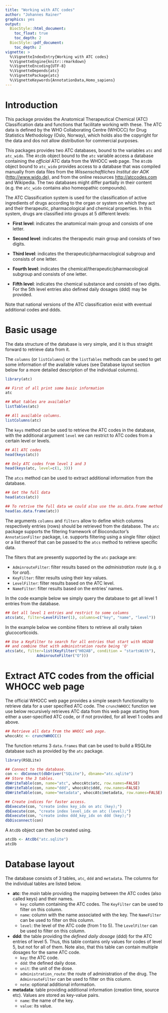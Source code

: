 ```yaml
---
title: "Working with ATC codes"
author: "Johannes Rainer"
graphics: yes
output:
  BiocStyle::html_document:
    toc_float: true
    toc_depth: 2
  BiocStyle::pdf_document:
    toc_depth: 2
vignette: >
  %\VignetteIndexEntry{Working with ATC codes}
  %\VignetteEngine{knitr::rmarkdown}
  %\VignetteEncoding{UTF-8}
  %\VignetteDepends{atc}
  %\VignettePackage{atc}
  %\VignetteKeywords{AnnotationData,Homo_sapiens}
---
```



# Introduction

This package provides the Anatomical Therapeutical Chemical (ATC) Classification
data and functions that facilitate working with these. The ATC data is defined
by the WHO Collaborating Centre (WHOCC) for Drug Statistics Methodology (Oslo,
Norway), which holds also the copyright for the data and dos not allow
distribution for commercial purposes.

This packages provides two ATC databases, bound to the variables `atc` and
`atc_wido`.  The `AtcDb` object bound to the `atc` variable access a database
containing the *official* ATC data from the WHOCC web page. The `AtcDb` object
bound to `atc_wido` provides access to a database that was compiled manually
from data files from the *Wissenschaftliches Institut der AOK*
(<http://www.wido.de>), and from the online resources <http://atccodes.com> and
Wikipedia. The two databases might differ partially in their content (e.g. the
`atc_wido` contains also homeopathic compounds).

The ATC Classification system is used for the classification of active
ingredients of drugs according to the organ or system on which they act and
their therapeutic, pharmacological and chemical properties. In this system,
drugs are classified into groups at 5 different levels:

-   **First level**: indicates the anatomical main group and consists of one letter.

-   **Second level**: indicates the therapeutic main group and consists of two
    digits.

-   **Third level**: indicates the therapeutic/pharmacological subgroup and consists
    of one letter.

-   **Fourth level**: indicates the chemical/therapeutic/pharmacological subgroup
    and consists of one letter.

-   **Fifth level**: indicates the chemical substance and consists of two
    digits. For the 5th level entries also defined daily dosages (ddd) may be
    provided.

Note that national versions of the ATC classification exist with eventual
additional codes and ddds.


# Basic usage

The data structure of the database is very simple, and it is thus straight
forward to retrieve data from it.

The `columns` (or `listColumns`) or the `listTables` methods can be used to get some
information of the available values (see Database layout section below for a
more detailed description of the individual columns).

```r
library(atc)

## First of all print some basic information
atc

## What tables are available?
listTables(atc)

## All available columns.
listColumns(atc)
```

The `keys` method can be used to retrieve the ATC codes in the database, with
the additional argument `level` we can restrict to ATC codes from a certain
level or levels.

```r
## All ATC codes
head(keys(atc))

## Only ATC codes from level 1 and 3
head(keys(atc, level=c(1, 3)))
```

The `atcs` method can be used to extract additional information from the database.

```r
## Get the full data
head(atcs(atc))

## To retrive the full data we could also use the as.data.frame method
head(as.data.frame(atc))
```

The arguments `columns` and `filters` allow to define which columns respectively
entries (rows) should be retrieved from the database. The `atc` package supports
the filtering framework of Bioconductor's `AnnotationFilter` package,
i.e. supports filtering using a single filter object or a list thereof that can
be passed to the `atcs` method to retrieve specific data.

The filters that are presently supported by the `atc` package are:

-   `AdminrouteFilter`: filter results based on the *administration route* (e.g. `O` for
    *oral*).
-   `KeyFilter`: filter results using their key values.
-   `LevelFilter`: filter results based on the ATC level.
-   `NameFilter`: filter results based on the entries' names.

In the code example below we simply query the database to get
all level 1 entries from the database.

```r
## Get all level 1 entries and restrict to some columns
atcs(atc, filter=LevelFilter(1), columns=c("key", "name", "level"))
```

In the example below we combine filters to retrieve all orally taken
glucocorticoids.

```r
## Use a KeyFilter to search for all entries that start with H02AB
## and combine that with administration route being 'O'
atcs(atc, filter=list(KeyFilter("H02AB", condition = "startsWith"),
		      AdminrouteFilter("O")))
```


# Extract ATC codes from the official WHOCC web page

The official WHOCC web page provides a simple search functionality to retrieve
data for a user specified ATC code. The `crunchWHOCC` function we use below
recursively retrieves ATC data from this web page starting from either a
user-specified ATC code, or if not provided, for all level 1 codes and above.

```r
## Retrieve all data from the WHOCC web page.
whoccAtc <- crunchWHOCC()
```

The function returns 3 `data.frames` that can be used to build a RSQLite
database such as provided by the `atc` package.

```r
library(RSQLite)

## Connect to the database.
con <- dbConnect(dbDriver("SQLite"), dbname="atc.sqlite")
## Store the 3 tables.
dbWriteTable(con, name="atc", whoccAtc$atc, row.names=FALSE)
dbWriteTable(con, name="ddd", whoccAtc$ddd, row.names=FALSE)
dbWriteTable(con, name="metadata", whoccAtc$metadata, row.names=FALSE)

## Create indices for faster access.
dbExecute(con, "create index key_idx on atc (key);")
dbExecute(con, "create index level_idx on atc (level);")
dbExecute(con, "create index ddd_key_idx on ddd (key);")
dbDisconnect(con)
```

A `AtcDb` object can then be created using.

```r
atcDb <- AtcDb("atc.sqlite")
atcDb
```


# Database layout

The database consists of 3 tables, `atc`, `ddd` and `metadata`. The columns for
the individual tables are listed below.

-   **atc**: the *main* table providing the mapping between the ATC codes (also
    called keys) and their names.
    -   `key`: column containing the ATC codes. The `KeyFilter` can be used to filter on
        this column.
    -   `name`: column with the name associated with the key. The `NameFilter` can be
        used to filter on this column.
    -   `level`: the level of the ATC code (from 1 to 5). The `LevelFilter` can be used
        to filter on this column.

-   **ddd**: the table providing the *defined daily dosage* (ddd) for the ATC
    entries of level 5. Thus, this table contains only values for codes of level
    5, but not for all of them. Note also, that this table can contain multiple
    dosages for the same ATC code.
    -   `key`: the ATC code.
    -   `ddd`: the defined daily dose.
    -   `unit`: the unit of the dose.
    -   `administration_route`: the route of administration of the drug. The
        `AdminrouteFilter` can be used to filter on this column.
    -   `note`: optional additional information.

-   **metadata**: table providing additional information (creation time, source
    etc). Values are stored as key-value pairs.
    -   `name`: the name of the key.
    -   `value`: its value.

